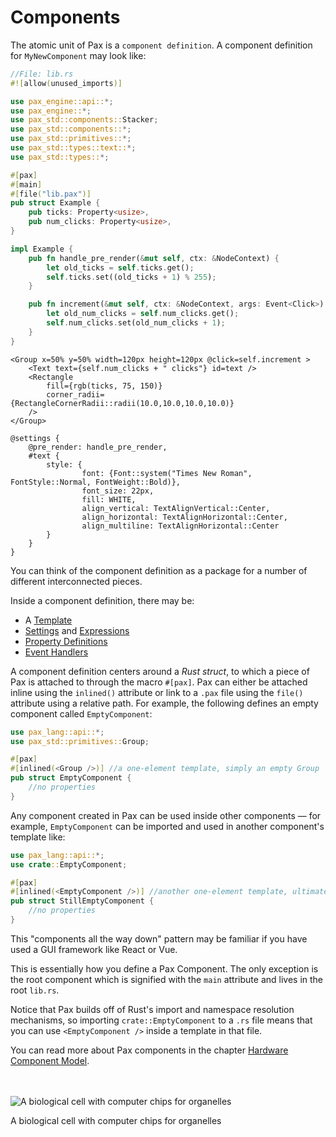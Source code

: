 # Components

[//]: # (359630593ac547b4459c5e7bcd7a65c3:start)

The atomic unit of Pax is a `component definition`. A component definition for `MyNewComponent` may look like:

```rust filename="lib.rs"  copy
//File: lib.rs
#![allow(unused_imports)]

use pax_engine::api::*;
use pax_engine::*;
use pax_std::components::Stacker;
use pax_std::components::*;
use pax_std::primitives::*;
use pax_std::types::text::*;
use pax_std::types::*;

#[pax]
#[main]
#[file("lib.pax")]
pub struct Example {
    pub ticks: Property<usize>,
    pub num_clicks: Property<usize>,
}

impl Example {
    pub fn handle_pre_render(&mut self, ctx: &NodeContext) {
        let old_ticks = self.ticks.get();
        self.ticks.set((old_ticks + 1) % 255);
    }

    pub fn increment(&mut self, ctx: &NodeContext, args: Event<Click>) {
        let old_num_clicks = self.num_clicks.get();
        self.num_clicks.set(old_num_clicks + 1);
    }
}
```

```pax filename="increment-me.pax" copy
<Group x=50% y=50% width=120px height=120px @click=self.increment >
    <Text text={self.num_clicks + " clicks"} id=text />
    <Rectangle
        fill={rgb(ticks, 75, 150)}
        corner_radii={RectangleCornerRadii::radii(10.0,10.0,10.0,10.0)}
    />
</Group>

@settings {
    @pre_render: handle_pre_render,
    #text {
        style: {
                font: {Font::system("Times New Roman", FontStyle::Normal, FontWeight::Bold)},
                font_size: 22px,
                fill: WHITE,
                align_vertical: TextAlignVertical::Center,
                align_horizontal: TextAlignHorizontal::Center,
                align_multiline: TextAlignHorizontal::Center
        }
    }
}
```


You can think of the component definition as a package for a number of different interconnected pieces.


Inside a component definition, there may be:

 - A [Template](./templates.mdx)
 - [Settings](./settings.mdx) and [Expressions](./expressions.mdx)
 - [Property Definitions](./settings.mdx)
 - [Event Handlers](./handlers.mdx)

A component definition centers around a _Rust struct_, to which a piece of Pax is attached to through the macro `#[pax]`. Pax can either be attached inline using the `inlined()` attribute or link to a `.pax` file using the `file()` attribute using a relative path. For example, the following defines an empty component called `EmptyComponent`:

```rust
use pax_lang::api::*;
use pax_std::primitives::Group;

#[pax]
#[inlined(<Group />)] //a one-element template, simply an empty Group
pub struct EmptyComponent {
    //no properties
}
```

Any component created in Pax can be used inside other components — for example, `EmptyComponent` can be imported and used in another component's template like:

```rust
use pax_lang::api::*;
use crate::EmptyComponent;

#[pax]
#[inlined(<EmptyComponent />)] //another one-element template, ultimately still not rendering anything
pub struct StillEmptyComponent {
    //no properties
}
```

This "components all the way down" pattern may be familiar if you have used a GUI framework like React or Vue. 

This is essentially how you define a Pax Component. The only exception is the root component which is signified with the `main` attribute and lives in the root `lib.rs`.

Notice that Pax builds off of Rust's import and namespace resolution mechanisms, so importing `crate::EmptyComponent` to a `.rs` file means that you can use `<EmptyComponent />` inside a template in that file.

[//]: # (359630593ac547b4459c5e7bcd7a65c3:stop)

You can read more about Pax components in the chapter [Hardware Component Model](../reference/hardware-component-model.md).
<br />
<br />
<br />


<div style={{ textAlign: 'center', fontStyle: 'italic', fontWeight: 100 }}>
  <img 
    style={{ 
      display: 'block',
      width: '400px', 
      border: '10px solid rgb(224,220,219)',
      margin: '0 auto'
    }} 
    src="/images/DALL·E a biological cell with computer chips for organelles.png" 
    alt="A biological cell with computer chips for organelles"
  />
  <p>A biological cell with computer chips for organelles</p>
</div>
